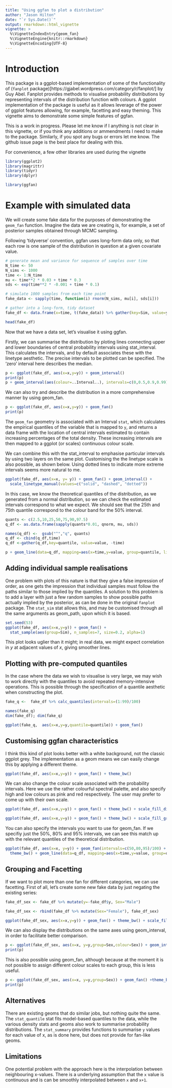 ---
title: "Using ggfan to plot a distribution"
author: "Jason Hilton"
date: "`r Sys.Date()`"
output: rmarkdown::html_vignette
vignette: >
  %\VignetteIndexEntry{geom_fan}
  %\VignetteEngine{knitr::rmarkdown}
  %\VignetteEncoding{UTF-8}
---

# Introduction
This package is a ggplot-based implementation of some of the functionality of (`fanplot` package)[https://gjabel.wordpress.com/category/r/fanplot/] by Guy Abel. Fanplot provides methods to visualise probability distributions by representing intervals of the distribution function with colours.  A ggplot implementation of the package is useful as it allows leverage of the power of ggplot features allowing, for example, facetting and easy theming. This vignette aims to demonstrate some simple features of ggfan.


This is a work in progress. Please let me know if I anything is not clear in this vignette, or if you think any additions or ammendments I need to make to the package. Similarly, if you spot any bugs or errors let me know. The github issue page is the best place for dealing with this. 


For convenience, a few other libraries are used during the vignette
```{r load_libraries}
library(ggplot2)
library(magrittr)
library(tidyr)
library(dplyr)

library(ggfan)

```

# Example with simulated data
We will create some fake data for the purposes of demonstrating the `geom_fan` function.
Imagine the data we are creating is, for example, a set of posterior samples obtained through MCMC sampling.

Following 'tidyverse' convention, ggfan uses long-form data only, so that each row is one sample of the distribution in question at a given covariate value.

```{r simulate_data}
# generate mean and variance for sequence of samples over time
N_time <- 50
N_sims <- 1000 
time <- 1:N_time
mu <- time**2 * 0.03 + time * 0.3
sds <- exp(time**2 * -0.001 + time * 0.1)

# simulate 1000 samples from each time point
fake_data <- sapply(time, function(i) rnorm(N_sims, mu[i], sds[i]))

# gather into a long-form, tidy dataset
fake_df <- data.frame(x=time, t(fake_data)) %>% gather(key=Sim, value=y, -x)

head(fake_df)

```

Now that we have a data set, let's visualise it using ggfan.

Firstly, we can summarise the distribution by ploting lines connecting upper and lower boundaries of central probability intervals using stat_interval. This calculates the intervals, and by default associates these with the linetype aesthetic. The precise intervals to be plotted can be specified. The 'zero' interval here describes the median.

```{r plot_stat_interval}
p <- ggplot(fake_df, aes(x=x,y=y)) + geom_interval()
print(p)
p + geom_interval(aes(colour=..Interval..), intervals=c(0,0.5,0.9,0.99))
```

We can also try and describe the distribution in a more comprehensive manner by using geom_fan.

```{r plot_geom_fan}

p <- ggplot(fake_df, aes(x=x,y=y)) + geom_fan()
print(p)
```

The `geom_fan` geometry is associated with an Interval `stat`, which calculates the empirical quantiles of the variable that is mapped to `y`, and returns a data frame with the location of central intervals estimated to contain increasing percentages of the total density. These increasing intervals are then mapped to a ggplot (or scales) continuous colour scale.

We can combine this with the stat_interval to emphasise particular intervals by using two layers on the same plot. Customising the the linetype scale is also possible, as shown below. Using dotted lines to indicate more extreme intervals seems more natural to me.

```{r both_layers}
ggplot(fake_df, aes(x=x, y= y)) + geom_fan() + geom_interval() + 
  scale_linetype_manual(values=c("solid", "dashed", "dotted"))

```



In this case, we know the theoretical quantiles of the distribution, as we generated from a normal distribution, so we can check the estimated intervals correspond to what we expect. We should see that the 25th and 75th quantile correspond to the colour band for the 50% interval.

```{r check_theoretical}
quants <- c(2.5,10,25,50,75,90,97.5) 
q_df <- as.data.frame(sapply(quants*0.01, qnorm, mu, sds))

names(q_df) <-  gsub("^","q", quants)
q_df <- cbind(q_df,time)
q_df <-gather(q_df,key=quantile, value=value, -time)

p + geom_line(data=q_df, mapping=aes(x=time,y=value, group=quantile, linetype=quantile))

```

## Adding individual sample realisations
One problem with plots of this nature is that they give a false impression of order, as one gets the impression that individual samples must follow the paths similar to those implied by the quantiles. A solution to this problem is to add a layer with just a few random samples to show possible paths actually implied by the posterior, as can be done in the original `fanplot` package. The `stat_sim` stat allows this, and may be customised through all the same arguments as geom_path, upon which it is based.

```{r stat_sample}
set.seed(53)
ggplot(fake_df, aes(x=x,y=y)) + geom_fan() + 
  stat_sample(aes(group=Sim), n_samples=7, size=0.2, alpha=1)

```

This plot looks uglier than it might; in real data, we might expect correlation in $y$ at adjacent values of $x$, giving smoother lines.

## Plotting with pre-computed quantiles
In the case where the data we wish to visualise is very large, we may wish to work directly with the quantiles to avoid repeated memory-intensive operations. This is possible through the specification of a quantile aesthetic when constructing the plot.

```{r quantiles_direct}

fake_q <-  fake_df %>% calc_quantiles(intervals=(1:99)/100) 

names(fake_q)
dim(fake_df); dim(fake_q)

ggplot(fake_q,  aes(x=x,y=y,quantile=quantile)) + geom_fan()


```


## Customising ggfan characteristics

I think this kind of plot looks better with a white background, not the classic ggplot grey. The implementation as a geom means we can easily change this by applying a different theme.

```{r plot_geom_fan_bw}

ggplot(fake_df, aes(x=x,y=y)) + geom_fan() + theme_bw()

```


We can also change the colour scale associated with the probability intervals. Here we use the rather colourful spectral palette, and also specify high and low colours as pink and red respectively. The user may prefer to come up with their own scale.

```{r spectral}
ggplot(fake_df, aes(x=x,y=y)) + geom_fan() + theme_bw() + scale_fill_distiller(palette="Spectral")

ggplot(fake_df, aes(x=x,y=y)) + geom_fan() + theme_bw() + scale_fill_gradient(low="red", high="pink")

```


You can also specify the intervals you want to use for geom_fan. If we specifiy just the 50%, 80% and 95% intervals, we can see this match up with the relevant quantiles of the theoretical distribution.

```{r probs}

ggplot(fake_df, aes(x=x, y=y)) + geom_fan(intervals=c(50,80,95)/100) +
  theme_bw() + geom_line(data=q_df, mapping=aes(x=time,y=value, group=quantile, linetype=quantile))

```


## Grouping and Facetting

If we want to plot more than one fan for different categories, we can use facetting. First of all, let's create some new fake data by just negating the existing series:

```{r facet}

fake_df_sex <- fake_df %>% mutate(y=-fake_df$y, Sex="Male")

fake_df_sex <- rbind(fake_df %>% mutate(Sex="Female"), fake_df_sex)

ggplot(fake_df_sex, aes(x=x,y=y)) + geom_fan() + theme_bw() + scale_fill_gradientn(colours = terrain.colors(10)) + facet_wrap(~Sex)

```

We can also display the distributions on the same axes using geom_interval, in order to facilitate better comparison. 

```{r stat_interval_group}

p <- ggplot(fake_df_sex, aes(x=x, y=y,group=Sex,colour=Sex)) + geom_interval() + theme_bw()
print(p)
```

This is also possible using geom_fan, although because at the moment it is not possible to assign different colour scales to each group, this is less useful.

```{r geom_fan_group}

p <- ggplot(fake_df_sex, aes(x=x, y=y,group=Sex)) + geom_fan() +theme_bw()
print(p)

```

## Alternatives

There are existing geoms that do similar jobs, but nothing quite the same. The `stat_quantile` stat fits model-based quantiles to the data, while the various density stats and geoms also work to summarise probability distributions. The `stat_summary` provides functions to summarise `y` values for each value of x, as is done here, but does not provide for fan-like geoms.

## Limitations
One potential problem with the approach here is the interpolation between neighbouring x-values. There is a underlying assumption that the `x` value is continuous and is can be smoothly interpolated between `x` and `x+1`. 








